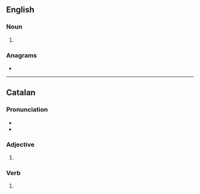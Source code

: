 ==English==

===Noun===
{{head|en|noun form}}

# {{plural of|en|tallat}}

===Anagrams===
* {{anagrams|en|a=aallstt|atlatls}}

----

==Catalan==

===Pronunciation===
* {{ca-IPA}}
* {{rhymes|ca|ats}}

===Adjective===
{{head|ca|adjective form}}

# {{inflection of|ca|tallat||m|p}}

===Verb===
{{head|ca|past participle|g=m-p}}

# {{ca-verb form of|g=mpl|m=ptc|t=past|tallar}}